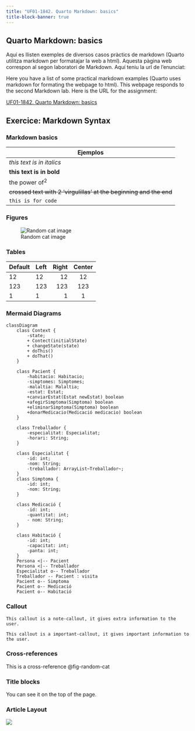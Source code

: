 ```yaml
---
title: "UF01-1842. Quarto Markdown: basics"
title-block-banner: true
---
```



## Quarto Markdown: basics

Aquí es llisten exemples de diversos casos pràctics de markdown (Quarto utilitza markdown per formatajar la web a html). Aquesta pàgina web correspon al segon laboratori de Markdown.  Aquí teniu la url de l’enunciat:

Here you have a list of some practical markdown examples (Quarto uses markdown for formating the webpage to html). This webpage responds to the second Markdown lab. Here is the URL for the assignment:

[UF01-1842. Quarto Markdown: basics](https://albertprofe.github.io/wiki/markup/markup-quarto-basics.html)


## Exercice: Markdown Syntax

### Markdown basics

| Ejemplos |
|---------|
| *this text is in italics*  | 
| **this text is in bold**     |
| the power of^2^       |
| ~~crossed text with 2 'virgulillas' at the beginning and the end~~       |
| `this is for code`      |


### Figures

![Random cat image](https://cataas.com/cat?width=500){#fig-random-cat}



### Tables

| Default | Left | Right | Center |
|---------|:-----|------:|:------:|
| 12      | 12   |    12 |   12   |
| 123     | 123  |   123 |  123   |
| 1       | 1    |     1 |   1    |


### Mermaid Diagrams

```mermaid

classDiagram
    class Context {
        -state;
        + Contect(initialState)
        + changeState(state)
        + doThis()
        + doThat()
    }

    class Pacient {
        -habitacio: Habitacio;
        -simptomes: Simptomes;
        -malaltia: Malaltia;
        -estat: Estat;
        +canviarEstat(Estat newEstat) boolean
        +afegirSimptoma(Simptoma) boolean
        +eliminarSimptoma(Simptoma) boolean
        +donarMedicacio(Medicació medicacio) boolean
    }

    class Treballador {
        -especialitat: Especialitat;
        -horari: String;
    }

    class Especialitat {
        -id: int;
        -nom: String;
        -treballador: ArrayList~Treballador~;
    }
    class Simptoma {
        -id: int;
        -nom: String;
    }

    class Medicació {
        -id: int;
        -quantitat: int;
        - nom: String;
    }

    class Habitació {
        -id: int;
        -capacitat: int;
        -panta: int;
    }
    Persona <|-- Pacient
    Persona <|-- Treballador
    Especialitat o-- Treballador
    Treballador -- Pacient : visita
    Pacient o-- Simptoma
    Pacient o-- Medicació
    Pacient o-- Habitació
```


### Callout

::: {.callout-note}
    This callout is a note-callout, it gives extra information to the user.
:::

::: {.callout-important}
    This callout is a important-callout, it gives important information to the user.
:::



### Cross-references

This is a cross-reference @fig-random-cat



### Title blocks

You can see it on the top of the page.



### Article Layout

:::{.column-page}
![](https://media.licdn.com/dms/image/C4E05AQEjhCissU9S0Q/videocover-low/0/1660133214280?e=2147483647&v=beta&t=b2BcCAj4W1QBiJX-CMWblTe5TXiyLQJqtKvTFBTsDrg)
:::




